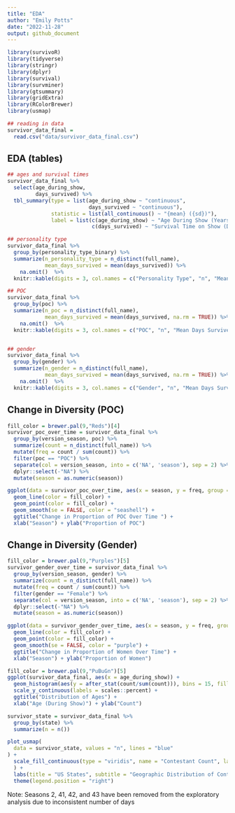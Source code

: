 ```yaml
---
title: "EDA"
author: "Emily Potts"
date: "2022-11-28"
output: github_document
---
```


```r
library(survivoR)
library(tidyverse)
library(stringr)
library(dplyr)
library(survival)
library(survminer)
library(gtsummary)
library(gridExtra)
library(RColorBrewer)
library(usmap)
```

```r
## reading in data
survivor_data_final = 
  read.csv("data/survivor_data_final.csv")
```

## EDA (tables)
```r
## ages and survival times
survivor_data_final %>% 
  select(age_during_show, 
         days_survived) %>% 
  tbl_summary(type = list(age_during_show ~ "continuous", 
                          days_survived ~ "continuous"), 
              statistic = list(all_continuous() ~ "{mean} ({sd})"), 
              label = list(c(age_during_show) ~ "Age During Show (Years)",
                           c(days_survived) ~ "Survival Time on Show (Days)")) %>% bold_labels()
``` 

```r
## personality type
survivor_data_final %>% 
  group_by(personality_type_binary) %>% 
  summarize(n_personality_type = n_distinct(full_name),
            mean_days_survived = mean(days_survived)) %>% 
    na.omit()  %>%
  knitr::kable(digits = 3, col.names = c("Personality Type", "n", "Mean Days Survived"))

## POC
survivor_data_final %>% 
  group_by(poc) %>% 
  summarize(n_poc = n_distinct(full_name),
            mean_days_survived = mean(days_survived, na.rm = TRUE)) %>% 
    na.omit()  %>%
  knitr::kable(digits = 3, col.names = c("POC", "n", "Mean Days Survived"))


## gender
survivor_data_final %>% 
  group_by(gender) %>% 
  summarize(n_gender = n_distinct(full_name),
            mean_days_survived = mean(days_survived, na.rm = TRUE)) %>%
    na.omit()  %>%
  knitr::kable(digits = 3, col.names = c("Gender", "n", "Mean Days Survived"))
```

## Change in Diversity (POC)
```r
fill_color = brewer.pal(9,"Reds")[4]
survivor_poc_over_time = survivor_data_final %>% 
  group_by(version_season, poc) %>%
  summarize(count = n_distinct(full_name)) %>%
  mutate(freq = count / sum(count)) %>%
  filter(poc == "POC") %>%
  separate(col = version_season, into = c('NA', 'season'), sep = 2) %>%
  dplyr::select(-"NA") %>%
  mutate(season = as.numeric(season))

ggplot(data = survivor_poc_over_time, aes(x = season, y = freq, group = 1)) +
  geom_line(color = fill_color) +
  geom_point(color = fill_color) +
  geom_smooth(se = FALSE, color = "seashell") + 
  ggtitle("Change in Proportion of POC Over Time ") +
  xlab("Season") + ylab("Proportion of POC")
```

## Change in Diversity (Gender)
```r
fill_color = brewer.pal(9,"Purples")[5]
survivor_gender_over_time = survivor_data_final %>% 
  group_by(version_season, gender) %>%
  summarize(count = n_distinct(full_name)) %>%
  mutate(freq = count / sum(count)) %>%
  filter(gender == "Female") %>%
  separate(col = version_season, into = c('NA', 'season'), sep = 2) %>%
  dplyr::select(-"NA") %>%
  mutate(season = as.numeric(season))

ggplot(data = survivor_gender_over_time, aes(x = season, y = freq, group = 1)) +
  geom_line(color = fill_color) +
  geom_point(color = fill_color) +
  geom_smooth(se = FALSE, color = "purple") + 
  ggtitle("Change in Proportion of Women Over Time") +
  xlab("Season") + ylab("Proportion of Women")
```

```r
fill_color = brewer.pal(9,"PuBuGn")[5]
ggplot(survivor_data_final, aes(x = age_during_show)) + 
  geom_histogram(aes(y = after_stat(count/sum(count))), bins = 15, fill = fill_color, col = "white") +
  scale_y_continuous(labels = scales::percent) + 
  ggtitle("Distribution of Ages") +
  xlab("Age (During Show)") + ylab("Count")
```

```r
survivor_state = survivor_data_final %>%
  group_by(state) %>%
  summarize(n = n())

plot_usmap(
  data = survivor_state, values = "n", lines = "blue"
) + 
  scale_fill_continuous(type = "viridis", name = "Contestant Count", label = scales::comma
  ) + 
  labs(title = "US States", subtitle = "Geographic Distribution of Contestants") +
  theme(legend.position = "right")
```

Note: Seasons 2, 41, 42, and 43 have been removed from the exploratory analysis due to inconsistent number of days